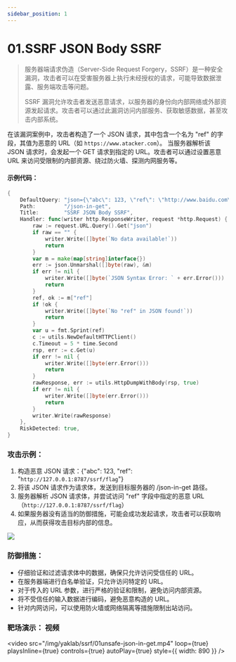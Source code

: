 ```yaml
---
sidebar_position: 1
---
```


# 01.SSRF JSON Body SSRF

> 服务器端请求伪造（Server-Side Request Forgery，SSRF）是一种安全漏洞，攻击者可以在受害服务器上执行未经授权的请求，可能导致数据泄露、服务端攻击等问题。
>
> SSRF 漏洞允许攻击者发送恶意请求，以服务器的身份向内部网络或外部资源发起请求。攻击者可以通过此漏洞访问内部服务、获取敏感数据，甚至攻击内部系统。

在该漏洞案例中，攻击者构造了一个 JSON 请求，其中包含一个名为 "ref" 的字段，其值为恶意的 URL（如 `https://www.atacker.com`）。
当服务器解析该 JSON 请求时，会发起一个 GET 请求到指定的 URL。攻击者可以通过设置恶意 URL 来访问受限制的内部资源、绕过防火墙、探测内网服务等。

#### 示例代码：

```Go
{
    DefaultQuery: "json={\"abc\": 123, \"ref\": \"http://www.baidu.com\"}",
    Path:         "/json-in-get",
    Title:        "SSRF JSON Body SSRF",
    Handler: func(writer http.ResponseWriter, request *http.Request) {
        raw := request.URL.Query().Get("json")
        if raw == "" {
            writer.Write([]byte(`No data available!`))
            return
        }
        var m = make(map[string]interface{})
        err := json.Unmarshal([]byte(raw), &m)
        if err != nil {
            writer.Write([]byte(`JSON Syntax Error: ` + err.Error()))
            return
        }
        ref, ok := m["ref"]
        if !ok {
            writer.Write([]byte(`No "ref" in JSON found!`))
            return
        }
        var u = fmt.Sprint(ref)
        c := utils.NewDefaultHTTPClient()
        c.Timeout = 5 * time.Second
        rsp, err := c.Get(u)
        if err != nil {
            writer.Write([]byte(err.Error()))
            return
        }
        rawResponse, err := utils.HttpDumpWithBody(rsp, true)
        if err != nil {
            writer.Write([]byte(err.Error()))
            return
        }
        writer.Write(rawResponse)
    },
    RiskDetected: true,
}
```

### 攻击示例：

1. 构造恶意 JSON 请求：{"abc": 123, "ref": "`http://127.0.0.1:8787/ssrf/flag`"}
2. 将该 JSON 请求作为请求体，发送到目标服务器的 /json-in-get 路径。
3. 服务器解析 JSON 请求体，并尝试访问 "ref" 字段中指定的恶意 URL（`http://127.0.0.1:8787/ssrf/flag`）
4. 如果服务器没有适当的防御措施，可能会成功发起请求，攻击者可以获取响应，从而获得攻击目标内部的信息。

![](/img/yaklab/ssrf/01unsafe-json.png)

### 防御措施：

- 仔细验证和过滤请求体中的数据，确保只允许访问受信任的 URL。
- 在服务器端进行白名单验证，只允许访问特定的 URL。
- 对于传入的 URL 参数，进行严格的验证和限制，避免访问内部资源。
- 将不受信任的输入数据进行编码，避免恶意构造的 URL。
- 针对内网访问，可以使用防火墙或网络隔离等措施限制出站访问。

### 靶场演示： 视频

<video
  src="/img/yaklab/ssrf/01unsafe-json-in-get.mp4"
  loop={true}
  playsInline={true}
  controls={true}
  autoPlay={true}
  style={{ width: 890 }}
/>
